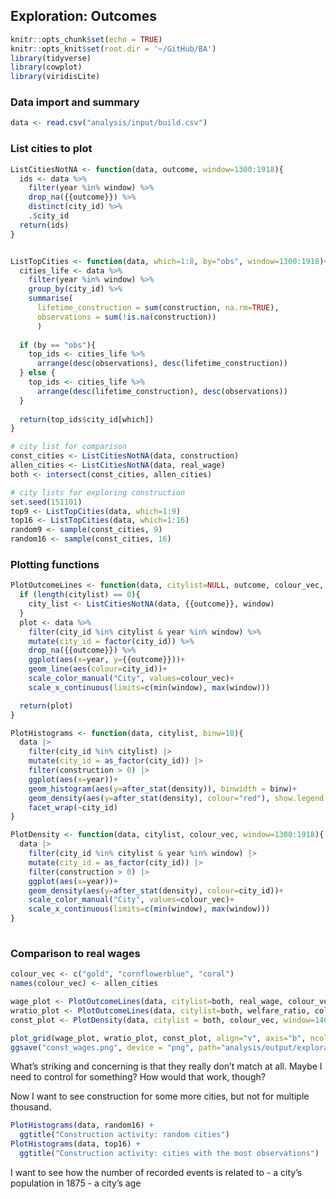 ## Exploration: Outcomes

```r
knitr::opts_chunk$set(echo = TRUE)
knitr::opts_knit$set(root.dir = '~/GitHub/BA')
library(tidyverse)
library(cowplot)
library(viridisLite)
```

### Data import and summary

```r
data <- read.csv("analysis/input/build.csv")
```

### List cities to plot

```r
ListCitiesNotNA <- function(data, outcome, window=1300:1918){
  ids <- data %>% 
    filter(year %in% window) %>% 
    drop_na({{outcome}}) %>% 
    distinct(city_id) %>% 
    .$city_id
  return(ids)
}


ListTopCities <- function(data, which=1:8, by="obs", window=1300:1918){
  cities_life <- data %>% 
    filter(year %in% window) %>% 
    group_by(city_id) %>% 
    summarise(
      lifetime_construction = sum(construction, na.rm=TRUE),
      observations = sum(!is.na(construction))
      )
  
  if (by == "obs"){
    top_ids <- cities_life %>% 
      arrange(desc(observations), desc(lifetime_construction))
  } else {
    top_ids <- cities_life %>% 
      arrange(desc(lifetime_construction), desc(observations))
  }
  
  return(top_ids$city_id[which])
}
```

```r
# city list for comparison
const_cities <- ListCitiesNotNA(data, construction)
allen_cities <- ListCitiesNotNA(data, real_wage)
both <- intersect(const_cities, allen_cities)

# city lists for exploring construction
set.seed(151101)
top9 <- ListTopCities(data, which=1:9)
top16 <- ListTopCities(data, which=1:16)
random9 <- sample(const_cities, 9)
random16 <- sample(const_cities, 16)

```

### Plotting functions

```r
PlotOutcomeLines <- function(data, citylist=NULL, outcome, colour_vec, window=1300:1918){
  if (length(citylist) == 0){
    city_list <- ListCitiesNotNA(data, {{outcome}}, window)
  }
  plot <- data %>% 
    filter(city_id %in% citylist & year %in% window) %>% 
    mutate(city_id = factor(city_id)) %>% 
    drop_na({{outcome}}) %>% 
    ggplot(aes(x=year, y={{outcome}}))+
    geom_line(aes(colour=city_id))+
    scale_color_manual("City", values=colour_vec)+
    scale_x_continuous(limits=c(min(window), max(window)))

  return(plot)
}

PlotHistograms <- function(data, citylist, binw=10){
  data |>
    filter(city_id %in% citylist) |> 
    mutate(city_id = as_factor(city_id)) |> 
    filter(construction > 0) |> 
    ggplot(aes(x=year))+
    geom_histogram(aes(y=after_stat(density)), binwidth = binw)+
    geom_density(aes(y=after_stat(density), colour="red"), show.legend = FALSE)+
    facet_wrap(~city_id)
}

PlotDensity <- function(data, citylist, colour_vec, window=1300:1918){
  data |>
    filter(city_id %in% citylist & year %in% window) |> 
    mutate(city_id = as_factor(city_id)) |> 
    filter(construction > 0) |> 
    ggplot(aes(x=year))+
    geom_density(aes(y=after_stat(density), colour=city_id))+
    scale_color_manual("City", values=colour_vec)+
    scale_x_continuous(limits=c(min(window), max(window)))
}
  
```


### Comparison to real wages

```r
colour_vec <- c("gold", "cornflowerblue", "coral")
names(colour_vec) <- allen_cities

wage_plot <- PlotOutcomeLines(data, citylist=both, real_wage, colour_vec, window=1400:1800)
wratio_plot <- PlotOutcomeLines(data, citylist=both, welfare_ratio, colour_vec, window=1400:1800)
const_plot <- PlotDensity(data, citylist = both, colour_vec, window=1400:1800)

plot_grid(wage_plot, wratio_plot, const_plot, align="v", axis="b", ncols=1)
ggsave("const_wages.png", device = "png", path="analysis/output/exploration")
```

What's striking and concerning is that they really don't match at all. Maybe I need to control for something? How would that work, though?

Now I want to see construction for some more cities, but not for multiple thousand.



```r

PlotHistograms(data, random16) +
  ggtitle("Construction activity: random cities")
PlotHistograms(data, top16) +
  ggtitle("Construction activity: cities with the most observations")

```

I want to see how the number of recorded events is related to
- a city's population in 1875
- a city's age
